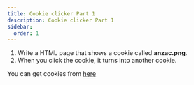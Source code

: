 ```yaml
---
title: Cookie clicker Part 1
description: Cookie clicker Part 1
sidebar:
  order: 1
---
```


1. Write a HTML page that shows a cookie called **anzac.png**.
2. When you click the cookie, it turns into another cookie.

You can get cookies from <a href="/webcourse/cookieselection">here</a>

